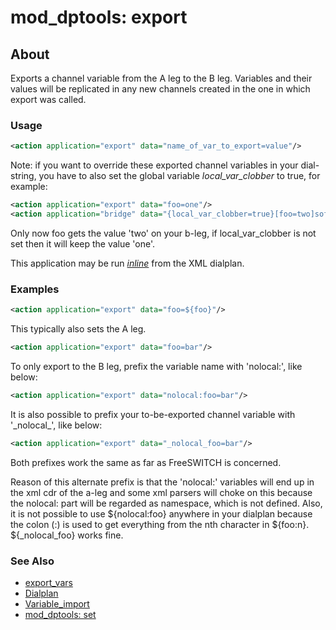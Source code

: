 
# mod_dptools: export 

 

## About

Exports a channel variable from the A leg to the B leg. Variables and their values will be replicated in any new channels created in the one in which export was called.

### Usage

```xml
<action application="export" data="name_of_var_to_export=value"/>
```

  
Note: if you want to override these exported channel variables in your dial-string, you have to also set the global variable _local\_var\_clobber_ to true, for example:

```xml
<action application="export" data="foo=one"/>
<action application="bridge" data="{local_var_clobber=true}[foo=two]sofia/gateway/someprovider/123"/>
```

Only now foo gets the value 'two' on your b-leg, if local_var_clobber is not set then it will keep the value 'one'.

This application may be run _[inline](../../Dialplan/XML-Dialplan/index.mdx#inline-actions)_ from the XML dialplan.

### Examples

```xml
<action application="export" data="foo=${foo}"/>
```

This typically also sets the A leg.

```xml
<action application="export" data="foo=bar"/>
```

To only export to the B leg, prefix the variable name with 'nolocal:', like below:

```xml
<action application="export" data="nolocal:foo=bar"/>
```

It is also possible to prefix your to-be-exported channel variable with '\_nolocal\_', like below:

```xml
<action application="export" data="_nolocal_foo=bar"/>
```

Both prefixes work the same as far as FreeSWITCH is concerned.

Reason of this alternate prefix is that the 'nolocal:' variables will end up in the xml cdr of the a-leg and some xml parsers will choke on this because the nolocal: part will be regarded as namespace, which is not defined. Also, it is not possible to use $\{nolocal:foo} anywhere in your dialplan because the colon (:) is used to get everything from the nth character in $\{foo:n}. $\{\_nolocal\_foo} works fine.

### See Also

* [export\_vars](../../../Channel-Variables-Catalog/export_vars_16353767.mdx)
* [Dialplan](../../Dialplan/index.mdx#0-about)
* [Variable\_import](../../Introduction/Variables/index.mdx#0-about)
* [mod\_dptools: set](./6586661.mdx#about)


